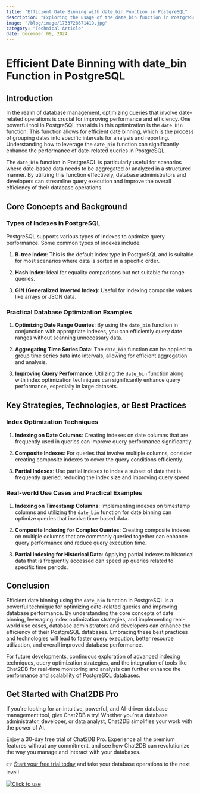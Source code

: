 ```yaml
---
title: "Efficient Date Binning with date_bin Function in PostgreSQL"
description: "Exploring the usage of the date_bin function in PostgreSQL for efficient date binning and optimization of date-related queries."
image: "/blog/image/1733728671419.jpg"
category: "Technical Article"
date: December 09, 2024
---
```


# Efficient Date Binning with date_bin Function in PostgreSQL

## Introduction

In the realm of database management, optimizing queries that involve date-related operations is crucial for improving performance and efficiency. One powerful tool in PostgreSQL that aids in this optimization is the `date_bin` function. This function allows for efficient date binning, which is the process of grouping dates into specific intervals for analysis and reporting. Understanding how to leverage the `date_bin` function can significantly enhance the performance of date-related queries in PostgreSQL.

The `date_bin` function in PostgreSQL is particularly useful for scenarios where date-based data needs to be aggregated or analyzed in a structured manner. By utilizing this function effectively, database administrators and developers can streamline query execution and improve the overall efficiency of their database operations.

## Core Concepts and Background

### Types of Indexes in PostgreSQL

PostgreSQL supports various types of indexes to optimize query performance. Some common types of indexes include:

1. **B-tree Index**: This is the default index type in PostgreSQL and is suitable for most scenarios where data is sorted in a specific order.

2. **Hash Index**: Ideal for equality comparisons but not suitable for range queries.

3. **GIN (Generalized Inverted Index)**: Useful for indexing composite values like arrays or JSON data.

### Practical Database Optimization Examples

1. **Optimizing Date Range Queries**: By using the `date_bin` function in conjunction with appropriate indexes, you can efficiently query date ranges without scanning unnecessary data.

2. **Aggregating Time Series Data**: The `date_bin` function can be applied to group time series data into intervals, allowing for efficient aggregation and analysis.

3. **Improving Query Performance**: Utilizing the `date_bin` function along with index optimization techniques can significantly enhance query performance, especially in large datasets.

## Key Strategies, Technologies, or Best Practices

### Index Optimization Techniques

1. **Indexing on Date Columns**: Creating indexes on date columns that are frequently used in queries can improve query performance significantly.

2. **Composite Indexes**: For queries that involve multiple columns, consider creating composite indexes to cover the query conditions efficiently.

3. **Partial Indexes**: Use partial indexes to index a subset of data that is frequently queried, reducing the index size and improving query speed.

### Real-world Use Cases and Practical Examples

1. **Indexing on Timestamp Columns**: Implementing indexes on timestamp columns and utilizing the `date_bin` function for date binning can optimize queries that involve time-based data.

2. **Composite Indexing for Complex Queries**: Creating composite indexes on multiple columns that are commonly queried together can enhance query performance and reduce query execution time.

3. **Partial Indexing for Historical Data**: Applying partial indexes to historical data that is frequently accessed can speed up queries related to specific time periods.

## Conclusion

Efficient date binning using the `date_bin` function in PostgreSQL is a powerful technique for optimizing date-related queries and improving database performance. By understanding the core concepts of date binning, leveraging index optimization strategies, and implementing real-world use cases, database administrators and developers can enhance the efficiency of their PostgreSQL databases. Embracing these best practices and technologies will lead to faster query execution, better resource utilization, and overall improved database performance.

For future developments, continuous exploration of advanced indexing techniques, query optimization strategies, and the integration of tools like Chat2DB for real-time monitoring and analysis can further enhance the performance and scalability of PostgreSQL databases.

## Get Started with Chat2DB Pro

If you're looking for an intuitive, powerful, and AI-driven database management tool, give Chat2DB a try! Whether you're a database administrator, developer, or data analyst, Chat2DB simplifies your work with the power of AI.

Enjoy a 30-day free trial of Chat2DB Pro. Experience all the premium features without any commitment, and see how Chat2DB can revolutionize the way you manage and interact with your databases.

👉 [Start your free trial today](https://chat2db.ai/pricing) and take your database operations to the next level!


[![Click to use](/image/blog/bg/chat2db.jpg)](https://chat2db.ai/)

